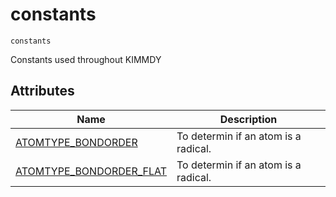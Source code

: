 # constants { #kimmdy.constants }

`constants`

Constants used throughout KIMMDY

## Attributes

| Name | Description |
| --- | --- |
| [ATOMTYPE_BONDORDER](#kimmdy.constants.ATOMTYPE_BONDORDER) | To determin if an atom is a radical. |
| [ATOMTYPE_BONDORDER_FLAT](#kimmdy.constants.ATOMTYPE_BONDORDER_FLAT) | To determin if an atom is a radical. |